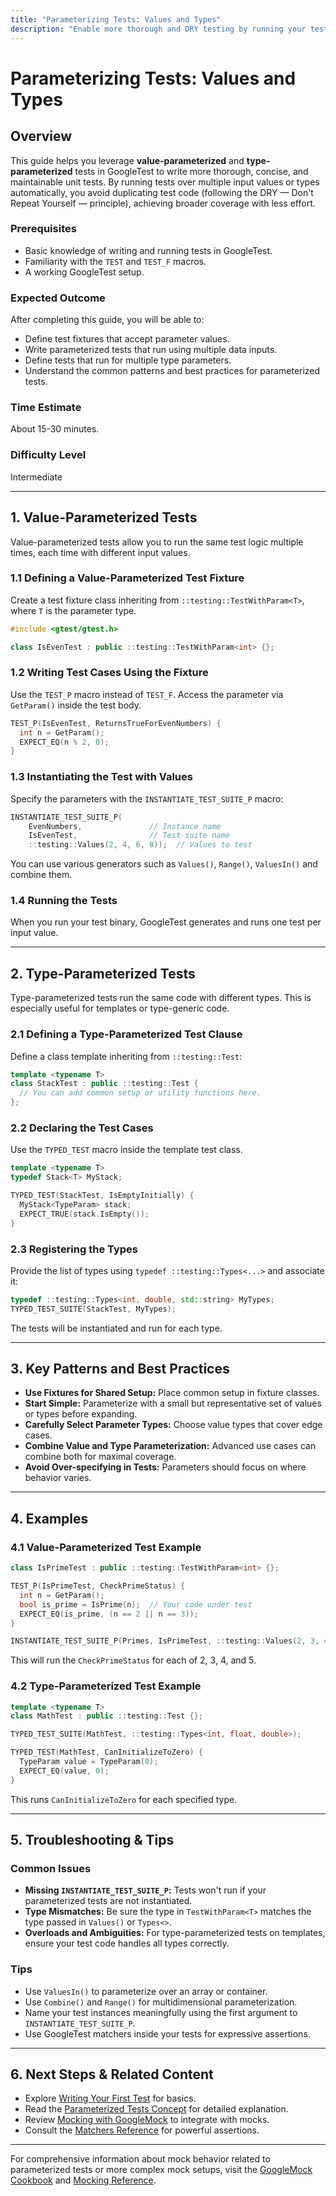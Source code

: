 ```yaml
---
title: "Parameterizing Tests: Values and Types"
description: "Enable more thorough and DRY testing by running your tests over multiple values and types. This guide demonstrates how value-parameterized and type-parameterized tests work, including setup and common patterns."
---
```


# Parameterizing Tests: Values and Types

## Overview

This guide helps you leverage **value-parameterized** and **type-parameterized** tests in GoogleTest to write more thorough, concise, and maintainable unit tests. By running tests over multiple input values or types automatically, you avoid duplicating test code (following the DRY — Don't Repeat Yourself — principle), achieving broader coverage with less effort.

### Prerequisites
- Basic knowledge of writing and running tests in GoogleTest.
- Familiarity with the `TEST` and `TEST_F` macros.
- A working GoogleTest setup.

### Expected Outcome
After completing this guide, you will be able to:
- Define test fixtures that accept parameter values.
- Write parameterized tests that run using multiple data inputs.
- Define tests that run for multiple type parameters.
- Understand the common patterns and best practices for parameterized tests.

### Time Estimate
About 15-30 minutes.

### Difficulty Level
Intermediate

---

## 1. Value-Parameterized Tests
Value-parameterized tests allow you to run the same test logic multiple times, each time with different input values.

### 1.1 Defining a Value-Parameterized Test Fixture
Create a test fixture class inheriting from `::testing::TestWithParam<T>`, where `T` is the parameter type.

```cpp
#include <gtest/gtest.h>

class IsEvenTest : public ::testing::TestWithParam<int> {};
```

### 1.2 Writing Test Cases Using the Fixture
Use the `TEST_P` macro instead of `TEST_F`. Access the parameter via `GetParam()` inside the test body.

```cpp
TEST_P(IsEvenTest, ReturnsTrueForEvenNumbers) {
  int n = GetParam();
  EXPECT_EQ(n % 2, 0);
}
```

### 1.3 Instantiating the Test with Values
Specify the parameters with the `INSTANTIATE_TEST_SUITE_P` macro:

```cpp
INSTANTIATE_TEST_SUITE_P(
    EvenNumbers,               // Instance name
    IsEvenTest,                // Test suite name
    ::testing::Values(2, 4, 6, 8));  // Values to test
```

You can use various generators such as `Values()`, `Range()`, `ValuesIn()` and combine them.

### 1.4 Running the Tests
When you run your test binary, GoogleTest generates and runs one test per input value.

---

## 2. Type-Parameterized Tests
Type-parameterized tests run the same code with different types. This is especially useful for templates or type-generic code.

### 2.1 Defining a Type-Parameterized Test Clause
Define a class template inheriting from `::testing::Test`:

```cpp
template <typename T>
class StackTest : public ::testing::Test {
  // You can add common setup or utility functions here.
};
```

### 2.2 Declaring the Test Cases
Use the `TYPED_TEST` macro inside the template test class.

```cpp
template <typename T>
typedef Stack<T> MyStack;

TYPED_TEST(StackTest, IsEmptyInitially) {
  MyStack<TypeParam> stack;
  EXPECT_TRUE(stack.IsEmpty());
}
```

### 2.3 Registering the Types
Provide the list of types using `typedef ::testing::Types<...>` and associate it:

```cpp
typedef ::testing::Types<int, double, std::string> MyTypes;
TYPED_TEST_SUITE(StackTest, MyTypes);
```

The tests will be instantiated and run for each type.

---

## 3. Key Patterns and Best Practices

- **Use Fixtures for Shared Setup:** Place common setup in fixture classes.
- **Start Simple:** Parameterize with a small but representative set of values or types before expanding.
- **Carefully Select Parameter Types:** Choose value types that cover edge cases.
- **Combine Value and Type Parameterization:** Advanced use cases can combine both for maximal coverage.
- **Avoid Over-specifying in Tests:** Parameters should focus on where behavior varies.

---

## 4. Examples

### 4.1 Value-Parameterized Test Example
```cpp
class IsPrimeTest : public ::testing::TestWithParam<int> {};

TEST_P(IsPrimeTest, CheckPrimeStatus) {
  int n = GetParam();
  bool is_prime = IsPrime(n);  // Your code under test
  EXPECT_EQ(is_prime, (n == 2 || n == 3));
}

INSTANTIATE_TEST_SUITE_P(Primes, IsPrimeTest, ::testing::Values(2, 3, 4, 5));
```

This will run the `CheckPrimeStatus` for each of 2, 3, 4, and 5.

### 4.2 Type-Parameterized Test Example
```cpp
template <typename T>
class MathTest : public ::testing::Test {};

TYPED_TEST_SUITE(MathTest, ::testing::Types<int, float, double>);

TYPED_TEST(MathTest, CanInitializeToZero) {
  TypeParam value = TypeParam(0);
  EXPECT_EQ(value, 0);
}
```

This runs `CanInitializeToZero` for each specified type.

---

## 5. Troubleshooting & Tips

### Common Issues
- **Missing `INSTANTIATE_TEST_SUITE_P`:** Tests won't run if your parameterized tests are not instantiated.
- **Type Mismatches:** Be sure the type in `TestWithParam<T>` matches the type passed in `Values()` or `Types<>`.
- **Overloads and Ambiguities:** For type-parameterized tests on templates, ensure your test code handles all types correctly.

### Tips
- Use `ValuesIn()` to parameterize over an array or container.
- Use `Combine()` and `Range()` for multidimensional parameterization.
- Name your test instances meaningfully using the first argument to `INSTANTIATE_TEST_SUITE_P`.
- Use GoogleTest matchers inside your tests for expressive assertions.

---

## 6. Next Steps & Related Content

- Explore [Writing Your First Test](https://github.com/google/googletest/blob/main/docs/guides/getting-started/first-test.md) for basics.
- Read the [Parameterized Tests Concept](https://github.com/google/googletest/blob/main/docs/concepts/core_architecture/parameterized_tests.md) for detailed explanation.
- Review [Mocking with GoogleMock](https://github.com/google/googletest/blob/main/docs/gmock_for_dummies.md) to integrate with mocks.
- Consult the [Matchers Reference](https://github.com/google/googletest/blob/main/docs/reference/matchers.md) for powerful assertions.

---

For comprehensive information about mock behavior related to parameterized tests or more complex mock setups, visit the [GoogleMock Cookbook](https://github.com/google/googletest/blob/main/docs/gmock_cook_book.md) and [Mocking Reference](https://github.com/google/googletest/blob/main/docs/reference/mocking.md).

